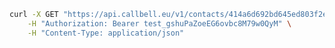```bash
curl -X GET "https://api.callbell.eu/v1/contacts/414a6d692bd645ed803f2e7ce360d4c8" \
    -H "Authorization: Bearer test_gshuPaZoeEG6ovbc8M79w0QyM" \
    -H "Content-Type: application/json"
```
